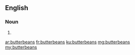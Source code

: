 ==English==

===Noun===
{{head|en|plural}}

# {{plural of|butterbean|lang=en}}

[[ar:butterbeans]]
[[fr:butterbeans]]
[[ku:butterbeans]]
[[mg:butterbeans]]
[[my:butterbeans]]